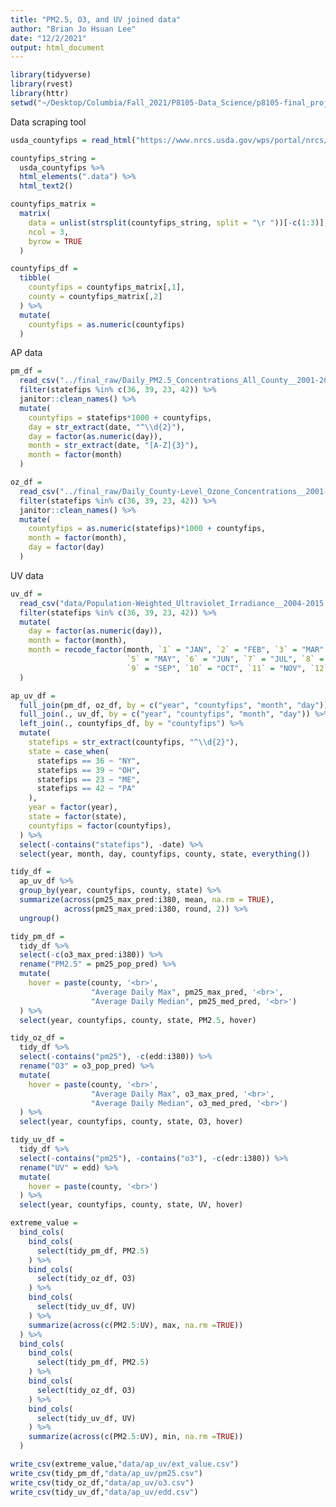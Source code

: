 ```yaml
---
title: "PM2.5, O3, and UV joined data"
author: "Brian Jo Hsuan Lee"
date: "12/2/2021"
output: html_document
---
```


```r
library(tidyverse)
library(rvest)
library(httr)
setwd("~/Desktop/Columbia/Fall_2021/P8105-Data_Science/p8105-final_project/")
```

Data scraping tool
```r
usda_countyfips = read_html("https://www.nrcs.usda.gov/wps/portal/nrcs/detail/national/home/?cid=nrcs143_013697")

countyfips_string =
  usda_countyfips %>%
  html_elements(".data") %>%
  html_text2()

countyfips_matrix = 
  matrix(
    data = unlist(strsplit(countyfips_string, split = "\r "))[-c(1:3)],
    ncol = 3, 
    byrow = TRUE
  )

countyfips_df =
  tibble(
    countyfips = countyfips_matrix[,1],
    county = countyfips_matrix[,2]
  ) %>%
  mutate(
    countyfips = as.numeric(countyfips)
  )
```

AP data
```r
pm_df = 
  read_csv("../final_raw/Daily_PM2.5_Concentrations_All_County__2001-2016.csv") %>% 
  filter(statefips %in% c(36, 39, 23, 42)) %>% 
  janitor::clean_names() %>% 
  mutate(
    countyfips = statefips*1000 + countyfips,
    day = str_extract(date, "^\\d{2}"),
    day = factor(as.numeric(day)),
    month = str_extract(date, "[A-Z]{3}"),
    month = factor(month)
  )

oz_df = 
  read_csv("../final_raw/Daily_County-Level_Ozone_Concentrations__2001-2016.csv") %>% 
  filter(statefips %in% c(36, 39, 23, 42)) %>% 
  janitor::clean_names() %>% 
  mutate(
    countyfips = as.numeric(statefips)*1000 + countyfips,
    month = factor(month),
    day = factor(day)
  )
```

UV data
```r
uv_df = 
  read_csv("data/Population-Weighted_Ultraviolet_Irradiance__2004-2015.csv") %>%
  filter(statefips %in% c(36, 39, 23, 42)) %>% 
  mutate(
    day = factor(as.numeric(day)),
    month = factor(month),
    month = recode_factor(month, `1` = "JAN", `2` = "FEB", `3` = "MAR", `4` = "APR",
                          `5` = "MAY", `6` = "JUN", `7` = "JUL", `8` = "AUG",
                          `9` = "SEP", `10` = "OCT", `11` = "NOV", `12` = "DEC", .default = "Other")
  )
```


```r
ap_uv_df = 
  full_join(pm_df, oz_df, by = c("year", "countyfips", "month", "day")) %>% 
  full_join(., uv_df, by = c("year", "countyfips", "month", "day")) %>% 
  left_join(., countyfips_df, by = "countyfips") %>% 
  mutate(
    statefips = str_extract(countyfips, "^\\d{2}"),
    state = case_when(
      statefips == 36 ~ "NY",
      statefips == 39 ~ "OH",
      statefips == 23 ~ "ME",
      statefips == 42 ~ "PA"
    ),
    year = factor(year),
    state = factor(state),
    countyfips = factor(countyfips),
  ) %>% 
  select(-contains("statefips"), -date) %>% 
  select(year, month, day, countyfips, county, state, everything())
```

```r
tidy_df =
  ap_uv_df %>% 
  group_by(year, countyfips, county, state) %>%
  summarize(across(pm25_max_pred:i380, mean, na.rm = TRUE), 
            across(pm25_max_pred:i380, round, 2)) %>% 
  ungroup()

tidy_pm_df =
  tidy_df %>% 
  select(-c(o3_max_pred:i380)) %>% 
  rename("PM2.5" = pm25_pop_pred) %>% 
  mutate(
    hover = paste(county, '<br>', 
                  "Average Daily Max", pm25_max_pred, '<br>',
                  "Average Daily Median", pm25_med_pred, '<br>')
  ) %>% 
  select(year, countyfips, county, state, PM2.5, hover)

tidy_oz_df =
  tidy_df %>% 
  select(-contains("pm25"), -c(edd:i380)) %>% 
  rename("O3" = o3_pop_pred) %>% 
  mutate(
    hover = paste(county, '<br>', 
                  "Average Daily Max", o3_max_pred, '<br>',
                  "Average Daily Median", o3_med_pred, '<br>')
  ) %>% 
  select(year, countyfips, county, state, O3, hover)

tidy_uv_df =
  tidy_df %>% 
  select(-contains("pm25"), -contains("o3"), -c(edr:i380)) %>% 
  rename("UV" = edd) %>% 
  mutate(
    hover = paste(county, '<br>')
  ) %>% 
  select(year, countyfips, county, state, UV, hover)

extreme_value =
  bind_cols(
    bind_cols(
      select(tidy_pm_df, PM2.5)
    ) %>% 
    bind_cols(
      select(tidy_oz_df, O3)
    ) %>% 
    bind_cols(
      select(tidy_uv_df, UV)
    ) %>%
    summarize(across(c(PM2.5:UV), max, na.rm =TRUE))
  ) %>% 
  bind_cols(
    bind_cols(
      select(tidy_pm_df, PM2.5)
    ) %>% 
    bind_cols(
      select(tidy_oz_df, O3)
    ) %>% 
    bind_cols(
      select(tidy_uv_df, UV)
    ) %>% 
    summarize(across(c(PM2.5:UV), min, na.rm =TRUE))
  )

write_csv(extreme_value,"data/ap_uv/ext_value.csv")
write_csv(tidy_pm_df,"data/ap_uv/pm25.csv")
write_csv(tidy_oz_df,"data/ap_uv/o3.csv")
write_csv(tidy_uv_df,"data/ap_uv/edd.csv")

```

